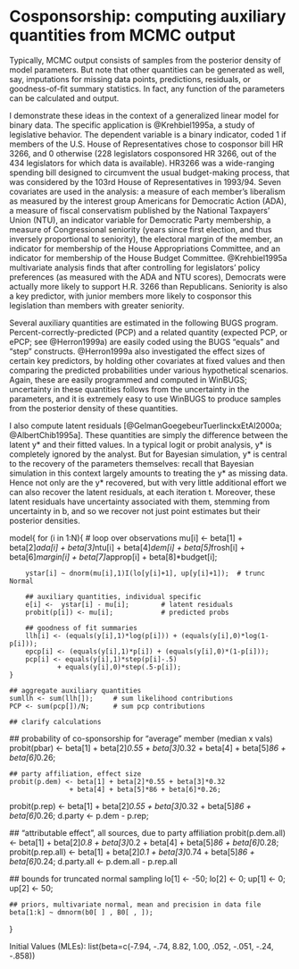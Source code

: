 # Cosponsorship:  computing auxiliary quantities from MCMC output {#cosponsorship}

Typically, MCMC output consists of samples from the posterior density of model parameters.  But note that other quantities can be generated as well, say, imputations for missing data points, predictions, residuals, or goodness-of-fit summary statistics.  In fact, any function of the parameters can be calculated and output.

I demonstrate these ideas in the context of a generalized linear model for binary data.  The specific application is @Krehbiel1995a, a study of legislative behavior.  The dependent variable is a binary indicator, coded 1 if members of the U.S. House of Representatives chose to cosponsor bill HR 3266, and 0 otherwise (228 legislators cosponsored HR 3266, out of the 434 legislators for which data is available).  HR3266 was a wide-ranging spending bill designed to circumvent the usual budget-making process, that was considered by the 103rd House of Representatives in 1993/94.  Seven covariates are used in the analysis: a measure of each member's liberalism as measured by the interest group Americans for Democratic Action (ADA), a measure of fiscal conservatism published by the National Taxpayers' Union (NTU), an indicator variable for Democratic Party membership, a measure of Congressional seniority (years since first election, and thus inversely proportional to seniority), the electoral margin of the member, an indicator for membership of the House Appropriations Committee, and an indicator for membership of the House Budget Committee.  @Krehbiel1995a multivariate analysis finds that after controlling for legislators' policy preferences (as measured with the ADA and NTU scores), Democrats were actually more likely to support H.R. 3266 than Republicans.  Seniority is also a key predictor, with junior members more likely to cosponsor this legislation than members with greater seniority.

Several auxiliary quantities are estimated in the following BUGS program.  Percent-correctly-predicted (PCP) and a related quantity (expected PCP, or ePCP; see @Herron1999a) are easily coded using the BUGS "equals" and "step" constructs.   @Herron1999a also investigated the effect sizes of certain key predictors, by holding other covariates at fixed values and then comparing the predicted probabilities under various hypothetical scenarios.  Again, these are easily programmed and computed in WinBUGS; uncertainty in these quantities follows from the uncertainty in the parameters, and it is extremely easy to use WinBUGS to produce samples from the posterior density of these quantities.

I also compute latent residuals [@GelmanGoegebeurTuerlinckxEtAl2000a; @AlbertChib1995a].   These quantities are simply the difference between the latent y* and their fitted values.  In a typical logit or probit analysis, y* is completely ignored by the analyst.  But for Bayesian simulation, y* is central to the recovery of the parameters themselves: recall that Bayesian simulation in this context
largely amounts to treating the y* as missing data.  Hence not only are the y* recovered, but with very little additional effort we can also recover the latent residuals, at each iteration t.  Moreover, these latent residuals have uncertainty associated with them, stemming from uncertainty in b, and so we recover not just point estimates but their posterior densities.

model{
	for (i in 1:N){	                   # loop over observations
		mu[i] <- beta[1] +
			beta[2]*ada[i] +
			beta[3]*ntu[i] +
			beta[4]*dem[i] +
			beta[5]*frosh[i] +
			beta[6]*margin[i] +
			beta[7]*approp[i] +
			beta[8]*budget[i];

		ystar[i] ~ dnorm(mu[i],1)I(lo[y[i]+1], up[y[i]+1]);  # trunc Normal

		## auxiliary quantities, individual specific
		e[i] <-  ystar[i] - mu[i];        # latent residuals
		probit(p[i]) <- mu[i];            # predicted probs

		## goodness of fit summaries
		llh[i] <- (equals(y[i],1)*log(p[i])) + (equals(y[i],0)*log(1-p[i]));
		epcp[i] <- (equals(y[i],1)*p[i]) + (equals(y[i],0)*(1-p[i]));
		pcp[i] <- equals(y[i],1)*step(p[i]-.5)
		        + equals(y[i],0)*step(.5-p[i]);
	}

	## aggregate auxiliary quantities
	sumllh <- sum(llh[]);     # sum likelihood contributions
	PCP <- sum(pcp[])/N;      # sum pcp contributions

	## clarify calculations
  ## probability of co-sponsorship for "average" member (median x vals)
	probit(pbar) <- beta[1] + beta[2]*0.55 + beta[3]*0.32
	              + beta[4] + beta[5]*86 + beta[6]*0.26;

	## party affiliation, effect size
	probit(p.dem) <- beta[1] + beta[2]*0.55 + beta[3]*0.32
	               + beta[4] + beta[5]*86 + beta[6]*0.26;
  probit(p.rep) <- beta[1] + beta[2]*0.55 + beta[3]*0.32
	               + beta[5]*86 + beta[6]*0.26;
	d.party <- p.dem - p.rep;

  ## "attributable effect", all sources, due to party affiliation
	probit(p.dem.all) <- beta[1] + beta[2]*0.8 + beta[3]*0.2
	                   + beta[4] + beta[5]*86 + beta[6]*0.28;
	probit(p.rep.all) <- beta[1] + beta[2]*0.1 + beta[3]*0.74
	                             + beta[5]*86 + beta[6]*0.24;
	d.party.all <- p.dem.all - p.rep.all

  ## bounds for truncated normal sampling
	lo[1] <- -50; lo[2] <-  0;
	up[1] <-   0; up[2] <- 50;

	## priors, multivariate normal, mean and precision in data file
	beta[1:k] ~ dmnorm(b0[ ] , B0[ , ]);
}

Initial Values (MLEs):
list(beta=c(-7.94, -.74, 8.82, 1.00, .052, -.051, -.24, -.858))
